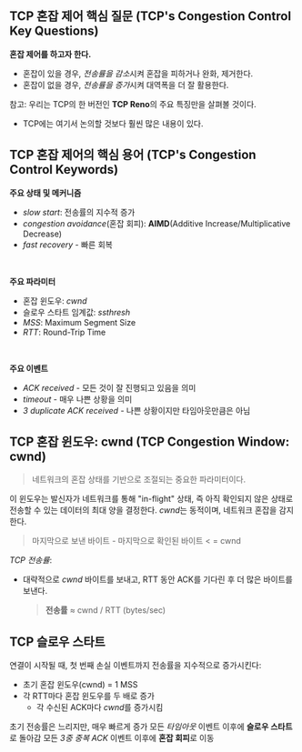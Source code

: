 ## TCP 혼잡 제어 핵심 질문 (TCP's Congestion Control Key Questions)
**혼잡 제어를 하고자 한다.**
- 혼잡이 있을 경우, *전송률을 감소*시켜 혼잡을 피하거나 완화, 제거한다.
- 혼잡이 없을 경우, *전송률을 증가*시켜 대역폭을 더 잘 활용한다.

참고: 우리는 TCP의 한 버전인 **TCP Reno**의 주요 특징만을 살펴볼 것이다.
- TCP에는 여기서 논의할 것보다 훨씬 많은 내용이 있다.

## TCP 혼잡 제어의 핵심 용어 (TCP's Congestion Control Keywords)
**주요 상태 및 메커니즘**
- *slow start*: 전송률의 지수적 증가
- *congestion avoidance*(혼잡 회피): **AIMD**(Additive Increase/Multiplicative Decrease)
- *fast recovery* - 빠른 회복
<br/>

**주요 파라미터**
- 혼잡 윈도우: *cwnd*
- 슬로우 스타트 임계값: *ssthresh*
- *MSS*: Maximum Segment Size
- *RTT*: Round-Trip Time
<br/>

**주요 이벤트**
- *ACK received* - 모든 것이 잘 진행되고 있음을 의미
- *timeout* - 매우 나쁜 상황을 의미
- *3 duplicate ACK received* - 나쁜 상황이지만 타임아웃만큼은 아님

## TCP 혼잡 윈도우: cwnd (TCP Congestion Window: cwnd)
>네트워크의 혼잡 상태를 기반으로 조절되는 중요한 파라미터이다. 

이 윈도우는 발신자가 네트워크를 통해 "in-flight" 상태, 즉 아직 확인되지 않은 상태로 전송할 수 있는 데이터의 최대 양을 결정한다.
*cwnd*는 동적이며, 네트워크 혼잡을 감지한다.
> 마지막으로 보낸 바이트 - 마지막으로 확인된 바이트 < = cwnd

*TCP 전송률*:
- 대략적으로 *cwnd* 바이트를 보내고, RTT 동안 ACK를 기다린 후 더 많은 바이트를 보낸다.
	> **전송률** ≈ cwnd / RTT (bytes/sec)

## TCP 슬로우 스타트
연결이 시작될 때, 첫 번째 손실 이벤트까지 전송률을 지수적으로 증가시킨다:
- 초기 혼잡 윈도우(cwnd) = 1 MSS
- 각 RTT마다 혼잡 윈도우를 두 배로 증가
	- 각 수신된 ACK마다 *cwnd*를 증가시킴

초기 전송률은 느리지만, 매우 빠르게 증가
모든 *타임아웃* 이벤트 이후에 **슬로우 스타트**로 돌아감
모든 *3중 중복 ACK* 이벤트 이후에 **혼잡 회피**로 이동

